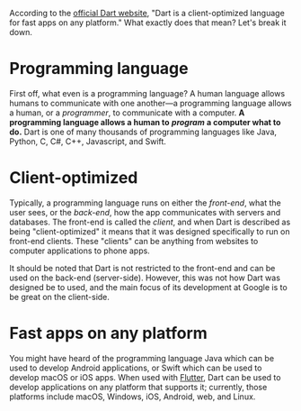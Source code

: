 According to the [official Dart website](https://dart.dev/), "Dart is a client-optimized language for fast apps on any platform." What exactly does that mean? Let's break it down.

# **Programming language**

First off, what even is a programming language? A human language allows humans to communicate with one another—a programming language allows a human, or a *programmer*, to communicate with a computer. **A programming language allows a human to** ***program*** **a computer what to do.** Dart is one of many thousands of programming languages like Java, Python, C, C#, C++, Javascript, and Swift.

# **Client-optimized**

Typically, a programming language runs on either the *front-end*, what the user sees, or the *back-end*, how the app communicates with servers and databases. The front-end is called the *client*, and when Dart is described as being "client-optimized" it means that it was designed specifically to run on front-end clients. These "clients" can be anything from websites to computer applications to phone apps.

It should be noted that Dart is not restricted to the front-end and can be used on the back-end (server-side). However, this was not how Dart was designed be to used, and the main focus of its development at Google is to be great on the client-side.

# **Fast apps on any platform**

You might have heard of the programming language Java which can be used to develop Android applications, or Swift which can be used to develop macOS or iOS apps. When used with [Flutter](https://flutter.dev/), Dart can be used to develop applications on any platform that supports it; currently, those platforms include macOS, Windows, iOS, Android, web, and Linux.